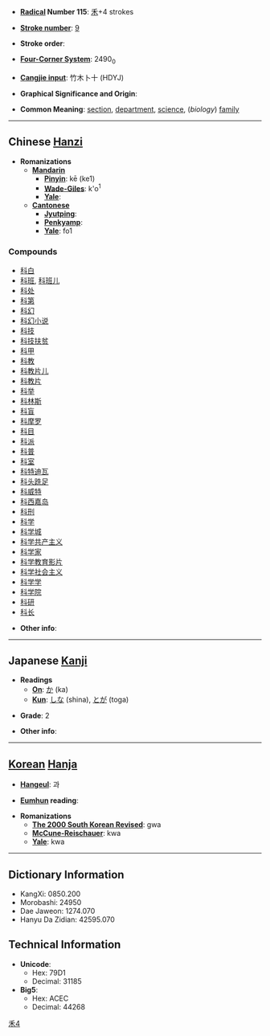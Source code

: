 * '''[[Wiktionary:Chinese radical index| Radical]] Number 115''': [[Wiktionary:Chinese radical index 禾|禾]]+4 strokes

* '''[[Wiktionary:Chinese total strokes index|Stroke number]]''': [[Wiktionary:Chinese total strokes index 9|9]]

* '''Stroke order''': 

* '''[[Wiktionary:Chinese four corner index|Four-Corner System]]''': 2490<sub>0</sub>

* '''[[Wiktionary:Chinese Cangjie index|Cangjie input]]''': 竹木卜十 (HDYJ)

* '''Graphical Significance and Origin''': 

* '''Common Meaning''': [[section]], [[department]], [[science]], (''biology'') [[family]]

----

== Chinese [[Hanzi]] ==

* '''Romanizations'''
** '''[[Mandarin]]'''
*** '''[[Pinyin]]''': kē (ke1)
*** '''[[Wade-Giles]]''': k'o<sup>1</sup>
*** '''[[Yale]]''': 
** '''[[Cantonese]]'''
*** '''[[Jyutping]]''':
*** '''[[Penkyamp]]''': 
*** '''[[Yale]]''': fo1

===Compounds===
*[[科白]]
*[[科班]], [[科班儿]]
*[[科处]]
*[[科第]]
*[[科幻]]
*[[科幻小说]]
*[[科技]]
*[[科技扶贫]]
*[[科甲]]
*[[科教]]
*[[科教片儿]]
*[[科教片]]
*[[科举]]
*[[科林斯]]
*[[科盲]]
*[[科摩罗]]
*[[科目]]
*[[科派]]
*[[科普]]
*[[科室]]
*[[科特迪瓦]]
*[[科头跣足]]
*[[科威特]]
*[[科西嘉岛]]
*[[科刑]]
*[[科学]]
*[[科学城]]
*[[科学共产主义]]
*[[科学家]]
*[[科学教育影片]]
*[[科学社会主义]]
*[[科学学]]
*[[科学院]]
*[[科研]]
*[[科长]]

* '''Other info''': 

----

== Japanese [[Kanji]] ==

* '''Readings'''
** '''[[On]]''': [[か]] (ka)
** '''[[Kun]]''': [[しな]] (shina), [[とが]] (toga)

* '''Grade''': 2 [[Category:Grade 2 kanji|禾4]]

* '''Other info''':  

----

== [[Korean]] [[Hanja]] ==

* '''[[Hangeul]]''': 과

* '''[[Eumhun]] reading''': 

* '''Romanizations'''
** '''[[The 2000 South Korean Revised Romanization|The 2000 South Korean Revised]]''': gwa
** '''[[McCune-Reischauer]]''': kwa
** '''[[Yale]]''': kwa

----

== Dictionary Information ==

* KangXi: 0850.200
* Morobashi: 24950
* Dae Jaweon: 1274.070
* Hanyu Da Zidian: 42595.070

== Technical Information ==

* '''Unicode''':
** Hex: 79D1
** Decimal: 31185
* '''Big5''':
** Hex: ACEC
** Decimal: 44268